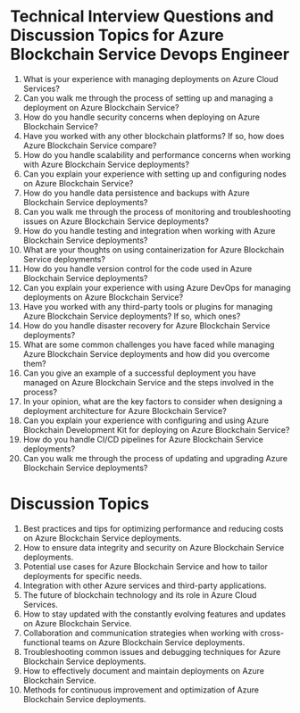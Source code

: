 

# Technical Interview Questions and Discussion Topics for Azure Blockchain Service Devops Engineer

1. What is your experience with managing deployments on Azure Cloud Services?
2. Can you walk me through the process of setting up and managing a deployment on Azure Blockchain Service?
3. How do you handle security concerns when deploying on Azure Blockchain Service?
4. Have you worked with any other blockchain platforms? If so, how does Azure Blockchain Service compare?
5. How do you handle scalability and performance concerns when working with Azure Blockchain Service deployments?
6. Can you explain your experience with setting up and configuring nodes on Azure Blockchain Service?
7. How do you handle data persistence and backups with Azure Blockchain Service deployments?
8. Can you walk me through the process of monitoring and troubleshooting issues on Azure Blockchain Service deployments?
9. How do you handle testing and integration when working with Azure Blockchain Service deployments?
10. What are your thoughts on using containerization for Azure Blockchain Service deployments?
11. How do you handle version control for the code used in Azure Blockchain Service deployments?
12. Can you explain your experience with using Azure DevOps for managing deployments on Azure Blockchain Service?
13. Have you worked with any third-party tools or plugins for managing Azure Blockchain Service deployments? If so, which ones?
14. How do you handle disaster recovery for Azure Blockchain Service deployments?
15. What are some common challenges you have faced while managing Azure Blockchain Service deployments and how did you overcome them?
16. Can you give an example of a successful deployment you have managed on Azure Blockchain Service and the steps involved in the process?
17. In your opinion, what are the key factors to consider when designing a deployment architecture for Azure Blockchain Service?
18. Can you explain your experience with configuring and using Azure Blockchain Development Kit for deploying on Azure Blockchain Service?
19. How do you handle CI/CD pipelines for Azure Blockchain Service deployments?
20. Can you walk me through the process of updating and upgrading Azure Blockchain Service deployments?

# Discussion Topics
1. Best practices and tips for optimizing performance and reducing costs on Azure Blockchain Service deployments.
2. How to ensure data integrity and security on Azure Blockchain Service deployments.
3. Potential use cases for Azure Blockchain Service and how to tailor deployments for specific needs.
4. Integration with other Azure services and third-party applications.
5. The future of blockchain technology and its role in Azure Cloud Services.
6. How to stay updated with the constantly evolving features and updates on Azure Blockchain Service.
7. Collaboration and communication strategies when working with cross-functional teams on Azure Blockchain Service deployments.
8. Troubleshooting common issues and debugging techniques for Azure Blockchain Service deployments.
9. How to effectively document and maintain deployments on Azure Blockchain Service.
10. Methods for continuous improvement and optimization of Azure Blockchain Service deployments.